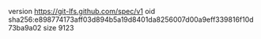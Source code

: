 version https://git-lfs.github.com/spec/v1
oid sha256:e898774173aff03d894b5a19d8401da8256007d00a9eff339816f10d73ba9a02
size 9123
